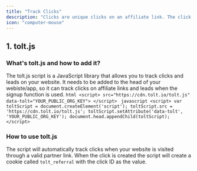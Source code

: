 ```yaml
---
title: "Track Clicks"
description: "Clicks are unique clicks on an affiliate link. The click ID is used for customer and payment tracking. Clicks can be created with the API or by the tolt.js script."
icon: "computer-mouse"
---
```


## 1. tolt.js

### What's tolt.js and how to add it?
The tolt.js script is a JavaScript library that allows you to track clicks and leads on your website. 
It needs to be added to the head of your webiste/app, so it can track clicks on affiliate links and leads when the signup function is used.
<Tabs>
  <Tab title="Default">
    ```html
    <script>
      src="https://cdn.tolt.io/tolt.js" 
      data-tolt="YOUR_PUBLIC_ORG_KEY">
    </script>
    ```
  </Tab>
  <Tab title="Alternative">
    ```javascript
    <script>
      var toltScript = document.createElement('script');
      toltScript.src = 'https://cdn.tolt.io/tolt.js';
      toltScript.setAttribute('data-tolt', 'YOUR_PUBLIC_ORG_KEY');
      document.head.appendChild(toltScript);
    </script>
    ```
  </Tab>
</Tabs>

### How to use tolt.js

The script will automatically track clicks when your website is visited through a valid partner link. 
When the click is created the script will create a cookie called `tolt_referral` with the click ID as the value.